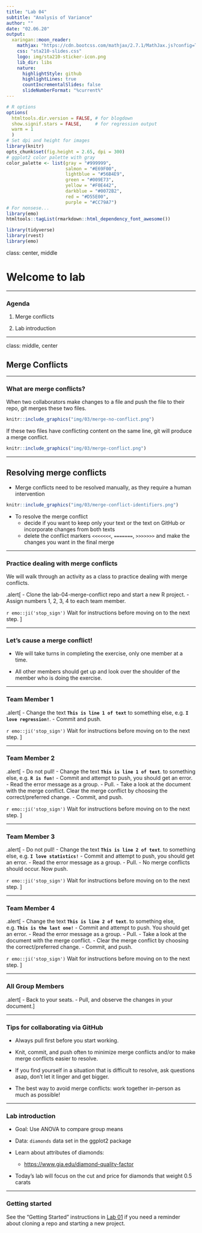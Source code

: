 ```yaml
---
title: "Lab 04"
subtitle: "Analysis of Variance"
author: ""
date: "02.06.20"
output:
  xaringan::moon_reader:
    mathjax: "https://cdn.bootcss.com/mathjax/2.7.1/MathJax.js?config=TeX-MML-AM_HTMLorMML"
    css: "sta210-slides.css"
    logo: img/sta210-sticker-icon.png
    lib_dir: libs
    nature:
      highlightStyle: github
      highlightLines: true
      countIncrementalSlides: false
      slideNumberFormat: "%current%"
---
```


```r
# R options
options(
  htmltools.dir.version = FALSE, # for blogdown
  show.signif.stars = FALSE,     # for regression output
  warm = 1
  )
# Set dpi and height for images
library(knitr)
opts_chunk$set(fig.height = 2.65, dpi = 300) 
# ggplot2 color palette with gray
color_palette <- list(gray = "#999999", 
                      salmon = "#E69F00", 
                      lightblue = "#56B4E9", 
                      green = "#009E73", 
                      yellow = "#F0E442", 
                      darkblue = "#0072B2", 
                      red = "#D55E00", 
                      purple = "#CC79A7")
# For nonsese...
library(emo)
htmltools::tagList(rmarkdown::html_dependency_font_awesome())
```

```r
library(tidyverse)
library(rvest)
library(emo)
```

class: center, middle

# Welcome to lab

---

### Agenda

1. Merge conflicts

2. Lab introduction

---

class: middle, center

## Merge Conflicts
 
---

### What are merge conflicts?

When two collaborators make changes to a file and push the file to their repo, 
git merges these two files.

```r
knitr::include_graphics("img/03/merge-no-conflict.png")
```

If these two files have conflicting content on the same line, git will produce a <font class="vocab">merge conflict</font>.

```r
knitr::include_graphics("img/03/merge-conflict.png")
```

---

## Resolving merge conflicts

- Merge conflicts need to be resolved manually, as they require a human intervention

```r
knitr::include_graphics("img/03/merge-conflict-identifiers.png")
```

- To resolve the merge conflict
  - decide if you want to keep only your text or the text on GitHub or 
  incorporate changes from both texts
  - delete the conflict markers `<<<<<<<`, `=======`, `>>>>>>>` and make the 
  changes you want in the final merge

---

### Practice dealing with merge conflicts

We will walk through an activity as a class to practice dealing with merge conflicts.

.alert[
- Clone the lab-04-merge-conflict repo and start a new R project. 
- Assign numbers 1, 2, 3, 4 to each team member. 

`r emo::ji('stop_sign')` Wait for instructions before moving on to the next step.
]

---

### Let's cause a merge conflict!

- We will take turns in completing the exercise, only one member at a time.

- All other members should get up and look over the shoulder of the member who is doing the exercise.

---

### Team Member 1

.alert[
- Change the text **`This is line 1 of text`** to something else, e.g. **`I love regression!`**.
- Commit and push.

`r emo::ji('stop_sign')` Wait for instructions before moving on to the next step.
]

---

### Team Member 2

.alert[
- Do not pull!
- Change the text **`This is line 1 of text`**. to something else, e.g. **`R is fun!`**
- Commit and attempt to push, you should get an error.
- Read the error message as a group.
- Pull.
- Take a look at the document with the merge conflict. Clear the merge conflict by choosing the correct/preferred change.
- Commit, and push.

`r emo::ji('stop_sign')` Wait for instructions before moving on to the next step.
]

---

### Team Member 3

.alert[
- Do not pull!
- Change the text **`This is line 2 of text`**. to something else, e.g. **`I love statistics!`**
- Commit and attempt to push, you should get an error.
- Read the error message as a group.
- Pull.
- No merge conflicts should occur. Now push.

`r emo::ji('stop_sign')` Wait for instructions before moving on to the next step.
]

---

### Team Member 4

.alert[
- Change the text **`This is line 2 of text`**. to something else, e.g. **`This is the last one!`**
- Commit and attempt to push. You should get an error.
- Read the error message as a group.
- Pull.
- Take a look at the document with the merge conflict.
- Clear the merge conflict by choosing the correct/preferred change.
- Commit, and push.

`r emo::ji('stop_sign')` Wait for instructions before moving on to the next step.
]

---

### All Group Members

.alert[
- Back to your seats.
- Pull, and observe the changes in your document.
]

---


### Tips for collaborating via GitHub

- Always pull first before you start working.

- Knit, commit, and push often to minimize merge conflicts and/or to make merge conflicts easier to resolve.

- If you find yourself in a situation that is difficult to resolve, ask questions asap, don't let it linger and get bigger.

- The best way to avoid merge conflicts: work together in-person as much as possible!

---

### Lab introduction 

- <font class="vocab">Goal: </font> Use ANOVA to compare group means 

- <font class="vocab">Data:</font> `diamonds` data set in the ggplot2 package  


- Learn about attributes of diamonds: 
    - [https://www.gia.edu/diamond-quality-factor](https://www.gia.edu/diamond-quality-factor)

- Today's lab will focus on the cut and price for diamonds that weight 0.5 carats

---

### Getting started

See the "Getting Started" instructions in [Lab 01](https://www2.stat.duke.edu/courses/Spring20/sta210.001/labs/lab-01-review-r.html#getting-started) if you need a reminder about cloning a repo and starting a new project. 




